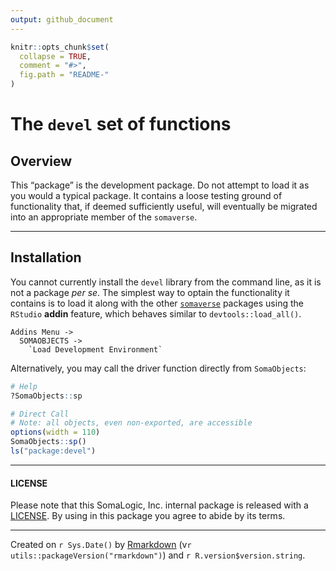 ```yaml
---
output: github_document
---
```



<!-- README.md is generated from README.Rmd. Please edit that file -->


```r
knitr::opts_chunk$set(
  collapse = TRUE,
  comment = "#>",
  fig.path = "README-"
)
```


# The `devel` set of functions


## Overview

This "package" is the development package. Do not attempt to load it as you
would a typical package. It contains a loose testing ground of functionality
that, if deemed sufficiently useful, will eventually be migrated into an
appropriate member of the `somaverse`.


----------------

## Installation

You cannot currently install the `devel` library from the command line, as 
it is not a package *per se*. The simplest way to optain the functionality
it contains is to load it along with the other 
[`somaverse`](http://bitbucket.sladmin.com/projects/SV) packages
using the `RStudio` **addin** feature, which behaves similar to 
`devtools::load_all()`.

```
Addins Menu ->
  SOMAOBJECTS ->
    `Load Development Environment`
```

Alternatively, you may call the driver function directly from `SomaObjects`:

```r
# Help
?SomaObjects::sp

# Direct Call
# Note: all objects, even non-exported, are accessible
options(width = 110)
SomaObjects::sp()
ls("package:devel")
```


----------

#### LICENSE

Please note that this SomaLogic, Inc. internal package is released with 
a [LICENSE](LICENSE). By using in this package you agree to abide by its terms.


----------


Created on `r Sys.Date()` by [Rmarkdown](https://github.com/rstudio/rmarkdown)
(v`r utils::packageVersion("rmarkdown")`) and `r R.version$version.string`. 
